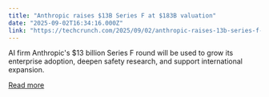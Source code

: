 ```yaml
---
title: "Anthropic raises $13B Series F at $183B valuation"
date: "2025-09-02T16:34:16.000Z"
link: "https://techcrunch.com/2025/09/02/anthropic-raises-13b-series-f-at-183b-valuation/"
---
```


AI firm Anthropic's $13 billion Series F round will be used to grow its enterprise adoption, deepen safety research, and support international expansion. 

[Read more](https://techcrunch.com/2025/09/02/anthropic-raises-13b-series-f-at-183b-valuation/)
